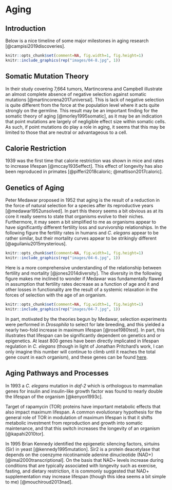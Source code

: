 # Aging {#aging}

## Introduction
Below is a nice timeline of some major milestones in aging research [@campisi2019discoveries].

```r
knitr::opts_chunk$set(comment=NA, fig.width=1, fig.height=1)
knitr::include_graphics(rep("images/04-8.jpg", 1))
```

## Somatic Mutation Theory
In their study covering 7,664 tumors, Martincorena and Campbell illustrate an almost complete absence of negative selection against somatic mutations [@martincorena2017universal]. This is lack of negative selection is quite different from the force at the population level where it acts quite strongly on the germline. This result may be an important finding for the somatic theory of aging [@morley1995somatic], as it may be an indication that point mutations are largely of negligible effect size
within somatic cells. As such, if point mutations do play a role in aging, it seems that this may be limited to those that are neutral or advantageous to a cell.

## Calorie Restriction
1939 was the first time that calorie restriction was shown in mice and rates to increase lifespan [@mccay1935effect]. This effect of longevity has also been reproduced in primates [@pifferi2018caloric; @mattison2017caloric].

## Genetics of Aging
Peter Medawar proposed in 1952 that aging is the result of a reduction in the force of natural selection for a species after its reproductive years [@medawar1952unsolved]. In part this theory seems a bit obvious as at its core it really seems to state that organisms evolve to their niches. Furthermore, it may seem a bit simplified to me as organisms appear to have significantly different fertility loss and survivorship relationships. In the following figure the fertility rates in humans and _C. elegans_ appear to be rather similar, but their mortality curves appear to be strikingly different [@aguilaniu2015mysterious].

```r
knitr::opts_chunk$set(comment=NA, fig.width=1, fig.height=1)
knitr::include_graphics(rep("images/04-6.jpg", 1))
```

Here is a more comprehensive understanding of the relationship between fertility and mortality [@jones2014diversity]. The diversity in the following figure makes me inclined to wonder if Medawar was fundamentally flawed in assumption that fertility rates decrease as a function of age and it and other losses in functionality are the result of a systemic relaxation in the forces of selection with the age of an organism.

```r
knitr::opts_chunk$set(comment=NA, fig.width=1, fig.height=1)
knitr::include_graphics(rep("images/04-7.jpg", 1))
```

In part, motivated by the theories begun by Medawar, selection experiments were performed in _Drosophila_ to select for late breeding, and this yielded a nearly two-fold increase in maximum lifespan [@rose1980test]. In part, this illustrates that lifespan can be significantly dependent on genetics and or epigenetics. At least 800 genes have been directly implicated in lifespan regulation in _C. elegans_ (though in light of Jonathan Pritchard's work, I can only imagine this number will continue to climb until it reaches the total gene count in each organism), and these genes can be found [here](http://genomics.senescence.info/genes/search.php?organism=Caenorhabditis+elegans&show=4).

## Aging Pathways and Processes
In 1993 a _C. elegans_ mutation in _daf-2_ which is orthologous to mammalian genes for insulin and insulin-like growth factor was found to nearly double the lifespan of the organism [@kenyon1993c].

Target of rapamycin (TOR) proteins have important metabolic effects that also impact maximum lifespan. A common evolutionary hypothesis for the general role of TOR in modulation of maximum lifespan is that it shifts metabolic investment from reproduction and growth into somatic maintenance, and that this switch increases the longevity of an organism [@kapahi2010tor].

In 1995 Brian Kennedy identified the epigenetic silencing factors, sirtuins (Sir) in yeast [@kennedy1995mutation]. Sir2 is a protein deacetylase that depends on the coenzyme nicotinamide adenine dinucleotide (NAD+) [@imai2000transcriptional]. On the basis that NAD+ levels increase during conditions that are typically associated with longevity such as exercise, fasting, and dietary restriction, it is commonly suggested that NAD+ supplementation may increase lifespan (though this idea seems a bit simple to me) [@mouchiroud2013nad].
